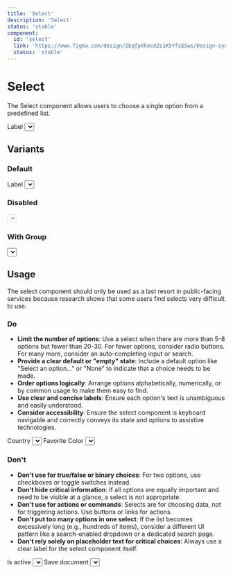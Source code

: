 ```yaml
---
title: 'Select'
description: 'Select'
status: 'stable'
component:
  id: 'select'
  link: 'https://www.figma.com/design/ZEqfpXhocdZs1K5YfsE5ws/Design-system?node-id=5501-7028'
  status: 'stable'
---
```


# Select

The Select component allows users to choose a single option from a predefined list.

<Section current="design" >
<ComponentContainer>
  <FormField>
    <FormFieldLabel>Label</FormFieldLabel>
    <Select aria-label="Select">
      <SelectItem value="value-1" children="Option 1" />
      <SelectItem value="value-2" children="Option 2" />
      <SelectItem value="value-3" children="Option 3" />
    </Select>
  </FormField>
</ComponentContainer>
<FigmaPreviewButton href="https://www.figma.com/design/ZEqfpXhocdZs1K5YfsE5ws/Design-system?node-id=5501-7028" />

## Variants

### Default

<ComponentContainer>
  <FormField>
    <FormFieldLabel>Label</FormFieldLabel>
    <Select aria-label="Select">
      <SelectItem value="value-1" children="Option 1" />
      <SelectItem value="value-2" children="Option 2" />
      <SelectItem value="value-3" children="Option 3" />
    </Select>
  </FormField>
</ComponentContainer>

### Disabled

<ComponentContainer>
  <Select aria-label="Select" defaultValue="select-option" disabled>
    <SelectItem value="select-option" hidden children="Select Option" />
    <SelectItem value="value-1" children="Option 1" />
    <SelectItem value="value-2" children="Option 2" />
    <SelectItem value="value-3" children="Option 3" />
  </Select>
</ComponentContainer>

### With Group

<ComponentContainer>
  <Select
    aria-label="Select"
    data-testid="select"
    defaultValue="select-option"
  >
    <SelectGroupItem label="Group 1" data-testid="select-group">
      <SelectItem value="select-option" hidden children="Select Option" />
      <SelectItem value="value-1" children="Option 1" />
      <SelectItem value="value-2" children="Option 2" />
      <SelectItem value="value-3" children="Option 3" />
    </SelectGroupItem>

    <SelectGroupItem label="Group 2">
      <SelectItem value="select-option" hidden children="Select Option" />
      <SelectItem value="value-4" children="Option 4" />
      <SelectItem value="value-5" children="Option 5" />
      <SelectItem value="value-6" children="Option 6" />
    </SelectGroupItem>

    <SelectGroupItem label="Group 3">
      <SelectItem value="select-option" hidden children="Select Option" />
      <SelectItem value="value-7" children="Option 7" />
      <SelectItem value="value-8" children="Option 8" />
      <SelectItem value="value-9" children="Option 9" />
    </SelectGroupItem>

  </Select>
</ComponentContainer>

## Usage

The select component should only be used as a last resort in public-facing services because research shows that some users find selects very difficult to use.

### Do

- **Limit the number of options**: Use a select when there are more than 5-8 options but fewer than 20-30. For fewer options, consider radio buttons. For many more, consider an auto-completing input or search.
- **Provide a clear default or "empty" state**: Include a default option like "Select an option..." or "None" to indicate that a choice needs to be made.
- **Order options logically**: Arrange options alphabetically, numerically, or by common usage to make them easy to find.
- **Use clear and concise labels**: Ensure each option's text is unambiguous and easily understood.
- **Consider accessibility**: Ensure the select component is keyboard navigable and correctly conveys its state and options to assistive technologies.

<ComponentContainer>
  <div className="flex flex-col gap-4">
    <FormField>
      <FormFieldLabel>Country</FormFieldLabel>
      <Select aria-label="Country" defaultValue="">
        <SelectItem value="" hidden children="Select a country" />
        <SelectItem value="us" children="United States" />
        <SelectItem value="ca" children="Canada" />
        <SelectItem value="mx" children="Mexico" />
      </Select>
    </FormField>
    <FormField>
      <FormFieldLabel>Favorite Color</FormFieldLabel>
      <Select aria-label="Favorite Color" defaultValue="blue">
        <SelectItem value="red" children="Red" />
        <SelectItem value="blue" children="Blue" />
        <SelectItem value="green" children="Green" />
      </Select>
    </FormField>
  </div>
</ComponentContainer>

### Don't

- **Don't use for true/false or binary choices**: For two options, use checkboxes or toggle switches instead.
- **Don't hide critical information**: If all options are equally important and need to be visible at a glance, a select is not appropriate.
- **Don't use for actions or commands**: Selects are for choosing data, not for triggering actions. Use buttons or links for actions.
- **Don't put too many options in one select**: If the list becomes excessively long (e.g., hundreds of items), consider a different UI pattern like a search-enabled dropdown or a dedicated search page.
- **Don't rely solely on placeholder text for critical choices**: Always use a clear label for the select component itself.

<ComponentContainer>
  <div className="flex flex-col gap-4">
    <FormField>
      <FormFieldLabel>Is active</FormFieldLabel>
      <Select aria-label="Is Active?" defaultValue="yes">
        <SelectItem value="yes" children="Yes" />
        <SelectItem value="no" children="No" />
      </Select>
    </FormField>
    <FormField>
      <FormFieldLabel>Save document</FormFieldLabel>
      <Select aria-label="Save Document" defaultValue="save">
        <SelectItem value="save" children="Save Document" />
        <SelectItem value="cancel" children="Cancel" />
      </Select>
    </FormField>
  </div>
</ComponentContainer>
</Section>
